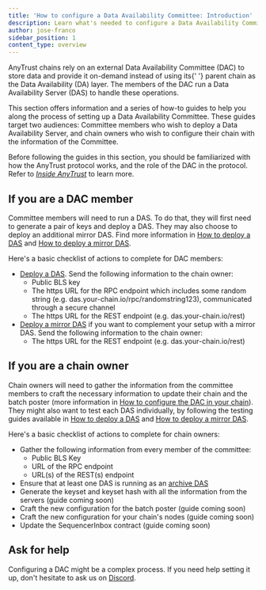 ```yaml
---
title: 'How to configure a Data Availability Committee: Introduction'
description: Learn what's needed to configure a Data Availability Committee for your chain
author: jose-franco
sidebar_position: 1
content_type: overview
---
```



<PublicPreviewBannerPartial />

<p>
  <a data-quicklook-from="arbitrum-anytrust-protocol">AnyTrust</a> chains rely on an external Data
  Availability Committee (DAC) to store data and provide it on-demand instead of using its{' '}
  <a data-quicklook-from="parent-chain">parent chain</a> as the Data Availability (DA) layer. The
  members of the DAC run a Data Availability Server (DAS) to handle these operations.
</p>

This section offers information and a series of how-to guides to help you along the process of setting up a Data Availability Committee. These guides target two audiences: Committee members who wish to deploy a Data Availability Server, and chain owners who wish to configure their chain with the information of the Committee.

Before following the guides in this section, you should be familiarized with how the AnyTrust protocol works, and the role of the DAC in the protocol. Refer to _[Inside AnyTrust](/how-arbitrum-works/inside-anytrust.md)_ to learn more.

## If you are a DAC member

Committee members will need to run a DAS. To do that, they will first need to generate a pair of keys and deploy a DAS. They may also choose to deploy an additional mirror DAS. Find more information in [How to deploy a DAS](/run-arbitrum-node/data-availability-committees/02-deploy-das.mdx) and [How to deploy a mirror DAS](/run-arbitrum-node/data-availability-committees/03-deploy-mirror-das.mdx).

Here's a basic checklist of actions to complete for DAC members:

- [Deploy a DAS](/run-arbitrum-node/data-availability-committees/02-deploy-das.mdx). Send the following information to the chain owner:
  - Public BLS key
  - The https URL for the RPC endpoint which includes some random string (e.g. das.your-chain.io/rpc/randomstring123), communicated through a secure channel
  - The https URL for the REST endpoint (e.g. das.your-chain.io/rest)
- [Deploy a mirror DAS](/run-arbitrum-node/data-availability-committees/03-deploy-mirror-das.mdx) if you want to complement your setup with a mirror DAS. Send the following information to the chain owner:
  - The https URL for the REST endpoint (e.g. das.your-chain.io/rest)

## If you are a chain owner

Chain owners will need to gather the information from the committee members to craft the necessary information to update their chain and the batch poster (more information in [How to configure the DAC in your chain](/run-arbitrum-node/data-availability-committees/04-configure-dac.mdx)). They might also want to test each DAS individually, by following the testing guides available in [How to deploy a DAS](/run-arbitrum-node/data-availability-committees/02-deploy-das.mdx#testing-the-das) and [How to deploy a mirror DAS](/run-arbitrum-node/data-availability-committees/03-deploy-mirror-das.mdx#testing-the-das).

Here's a basic checklist of actions to complete for chain owners:

- Gather the following information from every member of the committee:
  - Public BLS Key
  - URL of the RPC endpoint
  - URL(s) of the REST(s) endpoint
- Ensure that at least one DAS is running as an [archive DAS](/run-arbitrum-node/data-availability-committees/02-deploy-das.mdx#archive-da-servers)
- Generate the keyset and keyset hash with all the information from the servers (guide coming soon)
- Craft the new configuration for the batch poster (guide coming soon)
- Craft the new configuration for your chain's nodes (guide coming soon)
- Update the SequencerInbox contract (guide coming soon)

## Ask for help

Configuring a DAC might be a complex process. If you need help setting it up, don't hesitate to ask us on [Discord](https://discord.gg/arbitrum).
